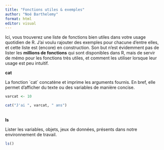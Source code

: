 ```yaml
---
title: "Fonctions utiles & exemples"
author: "Noé Barthelemy"
format: html
editor: visual
---
```


Ici, vous trouverez une liste de fonctions bien utiles dans votre usage quotidien de R. J'ai voulu rajouter des exemples pour chacune d'entre elles, et cette liste est (encore) en construction. Son but n'est évidemment pas de lister les **millions de fonctions** qui sont disponibles dans R, mais de servir de mémo pour les fonctions très utiles, et comment les utiliser lorsque leur usage est peu intuitif.

**cat**

La fonction \`cat\` concatène et imprime les arguments fournis. En bref, elle permet d'afficher du texte ou des variables de manière concise.

```r
varcat <- 10

cat("J'ai ", varcat, " ans")
```

\
**ls**

Lister les variables, objets, jeux de données, présents dans notre environnement de travail.

```r
ls()
```
